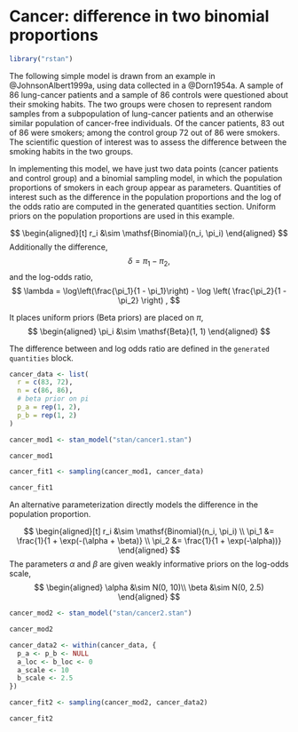 # Cancer: difference in two binomial proportions {#cancer}

```r
library("rstan")
```


The following simple model is drawn from an example in @JohnsonAlbert1999a, using data collected in a @Dorn1954a.  A sample of 86 lung-cancer patients and a sample of 86 controls were questioned about their smoking habits.  The two groups were chosen to represent random samples from a subpopulation of lung-cancer patients and an otherwise similar population of cancer-free individuals.  Of the cancer patients, 83 out of 86 were smokers; among the control group 72 out of 86 were smokers.  The scientific question of interest was to assess the difference between the smoking habits in the two groups.

In implementing this model, we have just two data points (cancer patients and control group) and a binomial sampling model, in which the population proportions of smokers in each group appear as parameters.  Quantities of interest such as the difference in the population proportions and the log of the odds ratio are computed in the generated quantities section. Uniform priors on the population proportions are used in this example.

$$
\begin{aligned}[t]
r_i &\sim \mathsf{Binomial}(n_i, \pi_i)
\end{aligned}
$$
Additionally the difference,
$$
\delta = \pi_1 - \pi_2 ,
$$
and the log-odds ratio,
$$
\lambda = \log\left(\frac{\pi_1}{1 - \pi_1}\right) - \log \left( \frac{\pi_2}{1 - \pi_2} \right) ,
$$

It places uniform priors (Beta priors) are placed on $\pi$,
$$
\begin{aligned}
\pi_i &\sim \mathsf{Beta}(1, 1)
\end{aligned}
$$

The difference between and log odds ratio are defined in the `generated quantities` block.

```r
cancer_data <- list(
  r = c(83, 72),
  n = c(86, 86),
  # beta prior on pi
  p_a = rep(1, 2),
  p_b = rep(1, 2)
)
```


```r
cancer_mod1 <- stan_model("stan/cancer1.stan")
```
```r
cancer_mod1
```


```r
cancer_fit1 <- sampling(cancer_mod1, cancer_data)
```
```r
cancer_fit1
```

An alternative parameterization directly models the difference in the population proportion.

$$
\begin{aligned}[t]
r_i &\sim \mathsf{Binomial}(n_i, \pi_i) \\
\pi_1 &= \frac{1}{1 + \exp(-(\alpha + \beta)} \\
\pi_2 &= \frac{1}{1 + \exp(-\alpha))}
\end{aligned}
$$
The parameters $\alpha$ and $\beta$ are given weakly informative priors on the log-odds scale,
$$
\begin{aligned}
\alpha &\sim N(0, 10)\\
\beta &\sim N(0, 2.5)
\end{aligned}
$$

```r
cancer_mod2 <- stan_model("stan/cancer2.stan")
```
```r
cancer_mod2
```

```r
cancer_data2 <- within(cancer_data, {
  p_a <- p_b <- NULL
  a_loc <- b_loc <- 0
  a_scale <- 10
  b_scale <- 2.5
})
```

```r
cancer_fit2 <- sampling(cancer_mod2, cancer_data2)
```
```r
cancer_fit2
```
